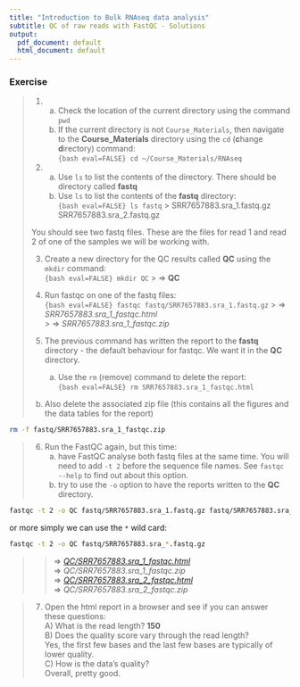 ```yaml
---
title: "Introduction to Bulk RNAseq data analysis"
subtitle: QC of raw reads with FastQC - Solutions
output:
  pdf_document: default
  html_document: default
---
```


### Exercise

> 1. 
>       a) Check the location of the current directory using the command `pwd`  
>       b) If the current directory is not
>       `Course_Materials`, then navigate to the
>       **Course_Materials** directory using the `cd` (**c**hange
>       **d**irectory) command:  
>```{bash eval=FALSE}
> cd ~/Course_Materials/RNAseq
>```
>
> 2.   
>       a) Use `ls` to list the contents of the directory. There should be directory
>    called **fastq**    
>       b) Use `ls` to list the contents of the **fastq** directory:  
>```{bash eval=FALSE}
> ls fastq
>```
>> SRR7657883.sra_1.fastq.gz  SRR7657883.sra_2.fastq.gz
>
> You should see two fastq files. These are the files for read 1 and read 2
> of one of the samples we will be working with.
>
> 3. Create a new directory for the QC results called **QC** using the `mkdir`
>    command:  
>```{bash eval=FALSE}
> mkdir QC  
>```
>> $\Rightarrow$ **QC** 
>
> 4. Run fastqc on one of the fastq files:  
>```{bash eval=FALSE}
> fastqc fastq/SRR7657883.sra_1.fastq.gz  
>```
>> $\Rightarrow$ *SRR7657883.sra_1_fastqc.html*  
>> $\Rightarrow$ *SRR7657883.sra_1_fastqc.zip*
>
> 5. The previous command has written the report to the **fastq** directory -
>    the default behaviour for fastqc. We want it in the **QC** directory. 
>       a) Use the `rm` (remove) command to delete the report:  
>```{bash eval=FALSE}
> rm SRR7657883.sra_1_fastqc.html  
>```  
>  b) Also delete the associated zip file (this contains all the figures and the
>    data tables for the report)

```bash
rm -f fastq/SRR7657883.sra_1_fastqc.zip
```

> 6. Run the FastQC again, but this time:
>       a) have FastQC analyse both fastq files at the same time. You will need 
>          to add `-t 2` before the sequence file names. See `fastqc --help` to
>          find  out about this option.
>       b) try to use the `-o` option to have the reports written to the **QC** 
>          directory.

```bash
fastqc -t 2 -o QC fastq/SRR7657883.sra_1.fastq.gz fastq/SRR7657883.sra_2.fastq.gz
```

or more simply we can use the `*` wild card:

```bash
fastqc -t 2 -o QC fastq/SRR7657883.sra_*.fastq.gz
```

>> $\Rightarrow$ [*QC/SRR7657883.sra_1_fastqc.html*](../additional_scripts/SRR7657883.sra_1_fastqc.html)     
>> $\Rightarrow$ *QC/SRR7657883.sra_1_fastqc.zip*  
>> $\Rightarrow$ [*QC/SRR7657883.sra_2_fastqc.html*](../additional_scripts/SRR7657883.sra_2_fastqc.html)       
>> $\Rightarrow$ *QC/SRR7657883.sra_2_fastqc.zip*

>  
> 7. Open the html report in a browser and see if you can answer these questions:  
>           A) What is the read length? **150**  
>           B) Does the quality score vary through the read length?  
>               Yes, the first few bases and the last few bases are typically
>               of lower quality.  
>           C) How is the data's quality?  
>               Overall, pretty good.
